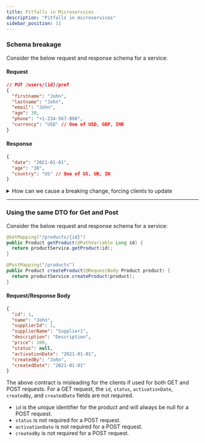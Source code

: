 ```yaml
---
title: Pitfalls in Microservices
description: "Pitfalls in microservices"
sidebar_position: 11
---
```


### Schema breakage

Consider the below request and response schema for a service:
#### Request
```json
// PUT /users/{id}/pref
{
  "firstname": "John",
  "lastname": "John",
  "email": "John",
  "age": 30,
  "phone": "+1-234-567-890",
  "currency": "USD" // One of USD, GBP, INR
}
```
#### Response
```json
{
  "date": "2021-01-01",
  "age": "30",
  "country": "US" // One of US, UK, IN
}
```

<details>
<summary>How can we cause a breaking change, forcing clients to update</summary>

    - Renaming any field for e.g. the `firstname` field to `first_name` will break the service.
    - Removing any field for e.g. the `phone` field will break the service.
    - If the service is expecting the `currency` field to be one of `USD`, `GBP`, `INR` and the client sends `EUR`, the service will break.
    - If the service is expecting the `country` field to be one of `US`, `UK`, `IN` and the client sends `USA`, the service will break.
    - Changing the date format from `YYYY-MM-DD` to `DD-MM-YYYY` will break the service.
    - Changing the data-type of the `age` field from `number` to `string` will break the service.
    - Instead of taking single value for `phone` and `email` fields, if the service starts taking an array of values.
    - Changing HTTP method from `PUT` to `POST` will break the service.
</details>

---

### Using the same DTO for Get and Post
Consider the below request and response schema for a service:
```java
@GetMapping("/products/{id}")
public Product getProduct(@PathVariable Long id) {
  return productService.getProduct(id);
}

@PostMapping("/products")
public Product createProduct(@RequestBody Product product) {
  return productService.createProduct(product);
}
```

#### Request/Response Body
```json
{
  "id": 1,
  "name": "John",
  "supplierId": 1,
  "supplierName": "Supplier1",
  "description": "Description",
  "price": 100,
  "status": null,
  "activationDate": "2021-01-01",
  "createdBy": "John",
  "createdDate": "2021-01-01"
}
```
The above contract is misleading for the clients if used for both GET and POST requests. For a GET request, the `id`, `status`, `activationDate`, `createdBy`, and `createdDate` fields are not required.
- `id` is the unique identifier for the product and will always be null for a POST request.
- `status` is not required for a POST request.
- `activationDate` is not required for a POST request.
- `createdBy` is not required for a POST request.

